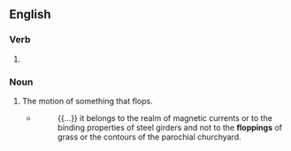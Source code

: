 ==English==

===Verb===
{{head|en|verb form}}

# {{present participle of|en|flop|nocat=1}}

===Noun===
{{en-noun}}

# The motion of something that flops.
#* {{w|Ezra Pound}}
#*: {{...}} it belongs to the realm of magnetic currents or to the binding properties of steel girders and not to the '''floppings''' of grass or the contours of the parochial churchyard.